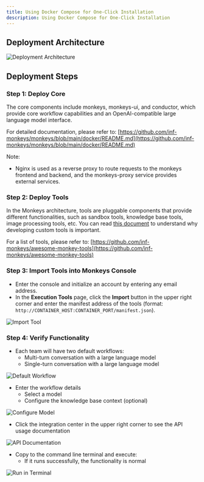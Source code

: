 ```yaml
---
title: Using Docker Compose for One-Click Installation
description: Using Docker Compose for One-Click Installation
---
```


## Deployment Architecture

![Deployment Architecture](~/assets/installation/helm-architecture.png)

## Deployment Steps

### Step 1: Deploy Core

The core components include monkeys, monkeys-ui, and conductor, which provide core workflow capabilities and an OpenAI-compatible large language model interface.

For detailed documentation, please refer to: [https://github.com/inf-monkeys/monkeys/blob/main/docker/README.md](https://github.com/inf-monkeys/monkeys/blob/main/docker/README.md)

Note:
- Nginx is used as a reverse proxy to route requests to the monkeys frontend and backend, and the monkeys-proxy service provides external services.

### Step 2: Deploy Tools

In the Monkeys architecture, tools are pluggable components that provide different functionalities, such as sandbox tools, knowledge base tools, image processing tools, etc. You can read [this document](/docs/en/tools/build-custom-tools) to understand why developing custom tools is important.

For a list of tools, please refer to: [https://github.com/inf-monkeys/awesome-monkey-tools](https://github.com/inf-monkeys/awesome-monkey-tools)

### Step 3: Import Tools into Monkeys Console

- Enter the console and initialize an account by entering any email address.
- In the **Execution Tools** page, click the **Import** button in the upper right corner and enter the manifest address of the tools (format: `http://CONTAINER_HOST:CONTAINER_PORT/manifest.json`).

![Import Tool](~/assets/installation/import-tool.png)

### Step 4: Verify Functionality

- Each team will have two default workflows:
  - Multi-turn conversation with a large language model
  - Single-turn conversation with a large language model

![Default Workflow](~/assets/installation/default-workflow.png)

- Enter the workflow details
  - Select a model
  - Configure the knowledge base context (optional)

![Configure Model](~/assets/installation/config-model.png)

- Click the integration center in the upper right corner to see the API usage documentation

![API Documentation](~/assets/installation/api-doc.png)

- Copy to the command line terminal and execute:
  - If it runs successfully, the functionality is normal

![Run in Terminal](~/assets/installation/run-in-terminal.png)
